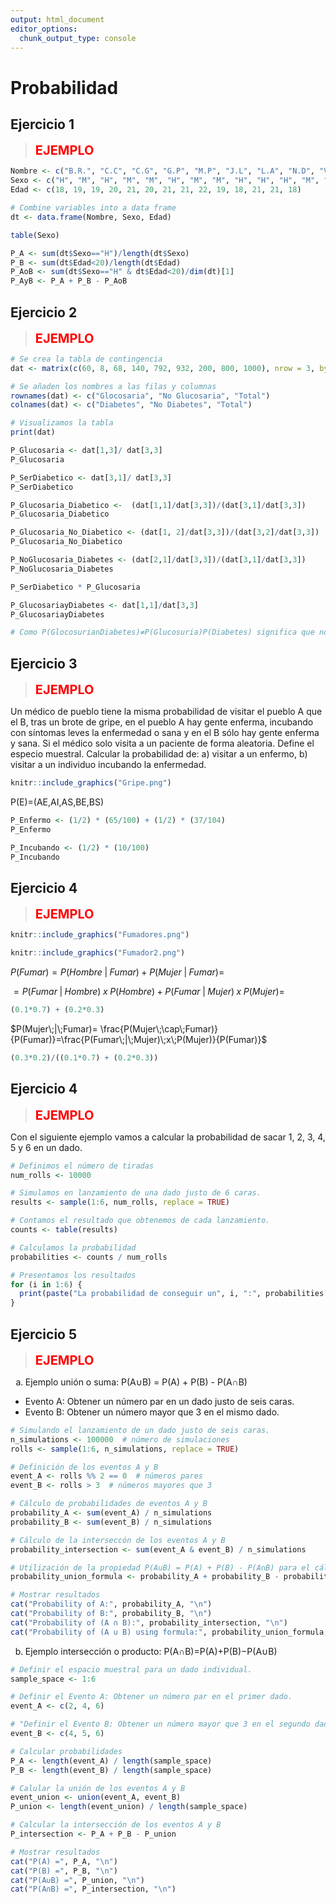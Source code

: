 ```yaml
---
output: html_document
editor_options: 
  chunk_output_type: console
---
```


# Probabilidad

## Ejercicio 1

><span style="color:red; font-size: 20px;">**EJEMPLO**</span>

```r
Nombre <- c("B.R.", "C.C", "C.G", "G.P", "M.P", "J.L", "L.A", "N.D", "V.C", "V.F", "L.L", "J.N", "J.P", "U.P")
Sexo <- c("H", "M", "H", "M", "M", "H", "M", "M", "H", "H", "H", "M", "M", "M")
Edad <- c(18, 19, 19, 20, 21, 20, 21, 21, 22, 19, 18, 21, 21, 18)

# Combine variables into a data frame
dt <- data.frame(Nombre, Sexo, Edad)

table(Sexo)

P_A <- sum(dt$Sexo=="H")/length(dt$Sexo)
P_B <- sum(dt$Edad<20)/length(dt$Edad)
P_AoB <- sum(dt$Sexo=="H" & dt$Edad<20)/dim(dt)[1]
P_AyB <- P_A + P_B - P_AoB
```

## Ejercicio 2

><span style="color:red; font-size: 20px;">**EJEMPLO**</span>

```r
# Se crea la tabla de contingencia
dat <- matrix(c(60, 8, 68, 140, 792, 932, 200, 800, 1000), nrow = 3, byrow = TRUE)

# Se añaden los nombres a las filas y columnas
rownames(dat) <- c("Glocosaria", "No Glucosaria", "Total")
colnames(dat) <- c("Diabetes", "No Diabetes", "Total")

# Visualizamos la tabla
print(dat)

P_Glucosaria <- dat[1,3]/ dat[3,3]
P_Glucosaria

P_SerDiabetico <- dat[3,1]/ dat[3,3]
P_SerDiabetico

P_Glucosaria_Diabetico <-  (dat[1,1]/dat[3,3])/(dat[3,1]/dat[3,3])
P_Glucosaria_Diabetico

P_Glucosaria_No_Diabetico <- (dat[1, 2]/dat[3,3])/(dat[3,2]/dat[3,3])
P_Glucosaria_No_Diabetico

P_NoGlucosaria_Diabetes <- (dat[2,1]/dat[3,3])/(dat[3,1]/dat[3,3])
P_NoGlucosaria_Diabetes

P_SerDiabetico * P_Glucosaria

P_GlucosariayDiabetes <- dat[1,1]/dat[3,3]
P_GlucosariayDiabetes

# Como P(Glocosuria∩Diabetes)≠P(Glucosuria)P(Diabetes) significa que no son independientes.
```

## Ejercicio 3

><span style="color:red; font-size: 20px;">**EJEMPLO**</span>

Un médico de pueblo tiene la misma probabilidad de visitar el pueblo A que el B, tras un brote de gripe, en el pueblo A hay gente enferma, incubando con síntomas leves la enfermedad o sana y en el B sólo hay gente enferma y sana. Si el médico solo visita a un paciente de forma aleatoria. Define el especio muestral. Calcular la probabilidad de: a) visitar a un enfermo, b) visitar a un individuo incubando la enfermedad.

```r
knitr::include_graphics("Gripe.png")
```

P(E)=(AE,AI,AS,BE,BS)

```r
P_Enfermo <- (1/2) * (65/100) + (1/2) * (37/104)
P_Enfermo

P_Incubando <- (1/2) * (10/100)
P_Incubando
```

## Ejercicio 4

><span style="color:red; font-size: 20px;">**EJEMPLO**</span>

```r
knitr::include_graphics("Fumadores.png")
```

```r
knitr::include_graphics("Fumador2.png")
```

$P(Fumar)= P(Hombre\;|\;Fumar) + P(Mujer\;|\;Fumar) =$

$= P(Fumar\;|\;Hombre)\;x\;P(Hombre)\;+\;P(Fumar\;|\;Mujer)\;x\;P(Mujer)=$

```r
(0.1*0.7) + (0.2*0.3)
```

$P(Mujer\;|\;Fumar)= \frac{P(Mujer\;\cap\;Fumar)}{P(Fumar)}=\frac{P(Fumar\;|\;Mujer)\;x\;P(Mujer)}{P(Fumar)}$

```r
(0.3*0.2)/((0.1*0.7) + (0.2*0.3))
```

## Ejercicio 4

><span style="color:red; font-size: 20px;">**EJEMPLO**</span>

Con el siguiente ejemplo vamos a calcular la probabilidad de sacar 1, 2, 3, 4, 5 y 6 en un dado.

```r
# Definimos el número de tiradas
num_rolls <- 10000

# Simulamos en lanzamiento de una dado justo de 6 caras.
results <- sample(1:6, num_rolls, replace = TRUE)

# Contamos el resultado que obtenemos de cada lanzamiento.
counts <- table(results)

# Calculamos la probabilidad
probabilities <- counts / num_rolls

# Presentamos los resultados
for (i in 1:6) {
  print(paste("La probabilidad de conseguir un", i, ":", probabilities[i]))
}
```

## Ejercicio 5

><span style="color:red; font-size: 20px;">**EJEMPLO**</span>

a) Ejemplo unión o suma: P(A∪B) = P(A) + P(B) - P(A∩B)

- Evento A: Obtener un número par en un dado justo de seis caras.
- Evento B: Obtener un número mayor que 3 en el mismo dado.

```r
# Simulando el lanzamiento de un dado justo de seis caras.
n_simulations <- 100000  # número de simulaciones
rolls <- sample(1:6, n_simulations, replace = TRUE)

# Definición de los eventos A y B
event_A <- rolls %% 2 == 0  # números pares
event_B <- rolls > 3  # números mayores que 3

# Cálculo de probabilidades de eventos A y B
probability_A <- sum(event_A) / n_simulations
probability_B <- sum(event_B) / n_simulations

# Cálculo de la interseccón de los eventos A y B
probability_intersection <- sum(event_A & event_B) / n_simulations

# Utilización de la propiedad P(A∪B) = P(A) + P(B) - P(A∩B) para el cálculo de la suma
probability_union_formula <- probability_A + probability_B - probability_intersection

# Mostrar resultados
cat("Probability of A:", probability_A, "\n")
cat("Probability of B:", probability_B, "\n")
cat("Probability of (A ∩ B):", probability_intersection, "\n")
cat("Probability of (A ∪ B) using formula:", probability_union_formula, "\n")
```

b) Ejemplo intersección o producto: P(A∩B)=P(A)+P(B)−P(A∪B)

```r
# Definir el espacio muestral para un dado individual.
sample_space <- 1:6

# Definir el Evento A: Obtener un número par en el primer dado.
event_A <- c(2, 4, 6)

# "Definir el Evento B: Obtener un número mayor que 3 en el segundo dado.
event_B <- c(4, 5, 6)

# Calcular probabilidades
P_A <- length(event_A) / length(sample_space)
P_B <- length(event_B) / length(sample_space)

# Calular la unión de los eventos A y B
event_union <- union(event_A, event_B)
P_union <- length(event_union) / length(sample_space)

# Calcular la intersección de los eventos A y B
P_intersection <- P_A + P_B - P_union

# Mostrar resultados
cat("P(A) =", P_A, "\n")
cat("P(B) =", P_B, "\n")
cat("P(A∪B) =", P_union, "\n")
cat("P(A∩B) =", P_intersection, "\n")
```


